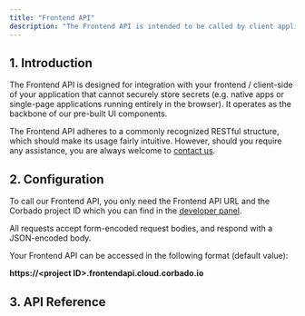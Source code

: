```yaml
---
title: "Frontend API"
description: "The Frontend API is intended to be called by client applications like SPAs or native apps."
---
```



## 1. Introduction

The Frontend API is designed for integration with your frontend / client-side of your application that cannot securely store secrets (e.g. native apps or single-page applications running entirely in the browser). It operates as the backbone of our pre-built UI components.

The Frontend API adheres to a commonly recognized RESTful structure, which should make its usage fairly intuitive. However, should you require any assistance, you are always welcome to [contact us](https://www.corbado.com/contact).

## 2. Configuration

To call our Frontend API, you only need the Frontend API URL and the Corbado project ID which you can find in the [developer panel](https://app.corbado.com/app/settings/general).

All requests accept form-encoded request bodies, and respond with a JSON-encoded body.

<Note>
Your Frontend API can be accessed in the following format (default value):

**https://\<project ID>.frontendapi.cloud.corbado.io**

</Note>

## 3. API Reference

<Card href="https://apireference.cloud.corbado.io/frontendapi-v1/">
    <Blogpost title="Corbado Frontend API Reference" />
</Card>

